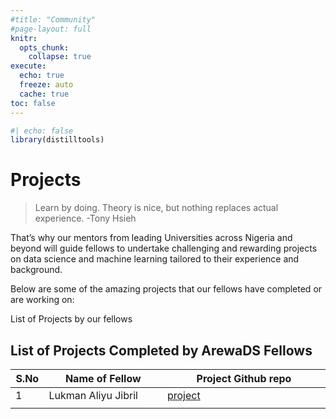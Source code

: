 ```yaml
---
#title: "Community"
#page-layout: full
knitr:
  opts_chunk: 
    collapse: true
execute: 
  echo: true
  freeze: auto
  cache: true  
toc: false
---
```


```r
#| echo: false
library(distilltools)
```

# [Projects]{.third-color}



> Learn by doing. Theory is nice, but nothing replaces actual experience. -Tony Hsieh

That’s why our mentors from leading Universities across Nigeria and beyond will guide fellows to undertake challenging and rewarding projects on data science and machine learning tailored to their experience and background.

Below are some of the amazing projects that our fellows have completed or are working on:

List of Projects by our fellows


## List of Projects Completed by ArewaDS Fellows

|S.No|Name of Fellow|Project Github repo|
|----|--------------|-------------------|
|  1  | Lukman Aliyu Jibril             | [project](https://github.com/lukmanaj)                  |
|    |              |                   |
